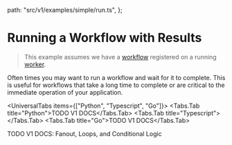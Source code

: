 
  path: "src/v1/examples/simple/run.ts",
};


# Running a Workflow with Results

> This example assumes we have a [workflow](./basic-workflows.mdx) registered on a running [worker](./workers.mdx).

Often times you may want to run a workflow and wait for it to complete. This is useful for workflows that take a long time to complete or are critical to the immediate operation of your application.

<UniversalTabs items={["Python", "Typescript", "Go"]}>
  <Tabs.Tab title="Python">TODO V1 DOCS</Tabs.Tab>
  <Tabs.Tab title="Typescript">
    <GithubSnippet src={SimpleTs} target="Running a Workflow with Results" />
  </Tabs.Tab>
  <Tabs.Tab title="Go">TODO V1 DOCS</Tabs.Tab>
</UniversalTabs>

TODO V1 DOCS: Fanout, Loops, and Conditional Logic